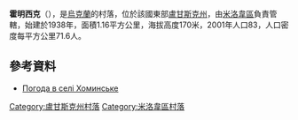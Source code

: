 {{coord|49|33|55|N|40|4|39|E|scale:100000|display=title}}

'''霍明西克'''（{{lang-uk|Хоминське}}），是[[烏克蘭|烏克蘭]]的村落，位於該國東部[[盧甘斯克州|盧甘斯克州]]，由[[米洛韋區|米洛韋區]]負責管轄，始建於1938年，面積1.16平方公里，海拔高度170米，2001年人口83，人口密度每平方公里71.6人。

==參考資料==
* [http://weather.in.ua/ua/lyganskaja/27468 Погода в селі Хоминське]

{{DEFAULTSORT:Хоминське}}
[[Category:盧甘斯克州村落|Category:盧甘斯克州村落]]
[[Category:米洛韋區村落|Category:米洛韋區村落]]


{{Luhansk-geo-stub}}